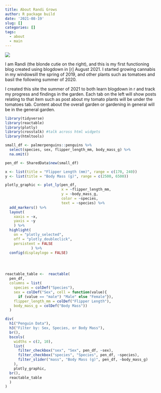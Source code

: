 ```yaml
---
title: About Randi Grows
author: R package build
date: '2021-08-19'
slug: []
categories: []
tags:
  - about
  - main
---
```


![](/img/portfolio/about.jpg)

I am Randi (the blonde cutie on the right), and this is my first functioning blog created using blogdown in [r] August 2021. I started growing cannabis in my windowsill the spring of 2019, and other plants such as tomatoes and basil the following summer of 2020. 

I created this site the summer of 2021 to both learn blogdown in r and track my progress and findings in the garden. Each tab on the left will show posts relating to that item such as post about my tomato plants will be under the tomatoes tab. Content about the overall garden or gardening in general will be in the general garden. 


```r
library(tidyverse)
library(reactable)
library(plotly)
library(crosstalk) #talk across html widgets 
library(htmltools)
```

```r
small_df <- palmerpenguins::penguins %>% 
  select(species, sex, flipper_length_mm, body_mass_g) %>% 
  na.omit()

pen_df <- SharedData$new(small_df)

x <- list(title = "Flipper Length (mm)", range = c(170, 240))
y <- list(title = "Body Mass (g)", range = c(2500, 6500))

plotly_graphic <- plot_ly(pen_df, 
                          x = ~flipper_length_mm, 
                          y = ~body_mass_g, 
                          color = ~species,
                          text = ~species) %>% 
  add_markers() %>% 
  layout(
    xaxis = ~x, 
    yaxis = ~y
    ) %>%
  highlight(
    on = "plotly_selected", 
    off = "plotly_doubleclick", 
    persistent = FALSE
            ) %>% 
  config(displaylogo = FALSE)




reactable_table <-  reactable(
  pen_df,
  columns = list(
    species = colDef("Species"),
    sex = colDef("Sex", cell = function(value){
      if (value == "male") "Male" else "Female"}),
    flipper_length_mm = colDef("Flipper Length"),
    body_mass_g = colDef("Body Mass"))
  )
```

```r

div(
  h1("Penguin Data"),
  h3("Filter by: Sex, Species, or Body Mass"),
  br(),
  bscols(
    widths = c(2, 10),
    list(
      filter_checkbox("sex", "Sex", pen_df, ~sex),
      filter_checkbox("species", "Species", pen_df, ~species),
      filter_slider("mass", "Body Mass (g)", pen_df, ~body_mass_g)
    ),
    plotly_graphic,
  br(),
  reactable_table
  )
)
```